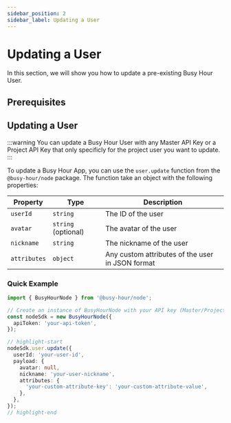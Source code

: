 ```yaml
---
sidebar_position: 2
sidebar_label: Updating a User
---
```



# Updating a User

In this section, we will show you how to update a pre-existing Busy Hour User.

## Prerequisites

<Prerequisites />

## Updating a User

:::warning
You can update a Busy Hour User with any Master API Key or a Project API Key that only specificly for the project user you want to update.
:::

To update a Busy Hour App, you can use the `user.update` function from the `@busy-hour/node` package. The function take an object with the following properties:

| Property     | Type                | Description                                      |
| ------------ | ------------------- | ------------------------------------------------ |
| `userId`     | `string`            | The ID of the user                               |
| `avatar`     | `string` (optional) | The avatar of the user                           |
| `nickname`   | `string`            | The nickname of the user                         |
| `attributes` | `object`            | Any custom attributes of the user in JSON format |

### Quick Example

```ts title="src/main.ts"
import { BusyHourNode } from '@busy-hour/node';

// Create an instance of BusyHourNode with your API key (Master/Project)
const nodeSdk = new BusyHourNode({
  apiToken: 'your-api-token',
});

// highlight-start
nodeSdk.user.update({
  userId: 'your-user-id',
  payload: {
    avatar: null,
    nickname: 'your-user-nickname',
    attributes: {
      'your-custom-attribute-key': 'your-custom-attribute-value',
    },
  },
});
// highlight-end
```
